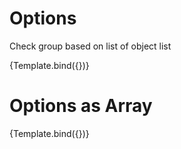 


<Meta title="Components/RadioGroup/Options" component={VvRadioGroup} />

# Options

Check group based on list of object list

<Canvas>
	<Story
		name="Options"
		play={radioOptionsTest}
		args={{
			name: 'options',
			options: [
				{ value: 1, label: 'Option 1' },
				{ value: 2, label: 'Option 2' },
				{ value: 3, label: 'Option 3' }
			],
			role: 'radiogroup'
		}}>
		{Template.bind({})}
	</Story>
</Canvas>

# Options as Array

<Canvas>
	<Story
		name="Options as Array"
		play={arrayOptionsTest}
		args={{
			name: 'options',
			options: ['First', 'Second', 'Third']
		}}>
		{Template.bind({})}
	</Story>
</Canvas>
